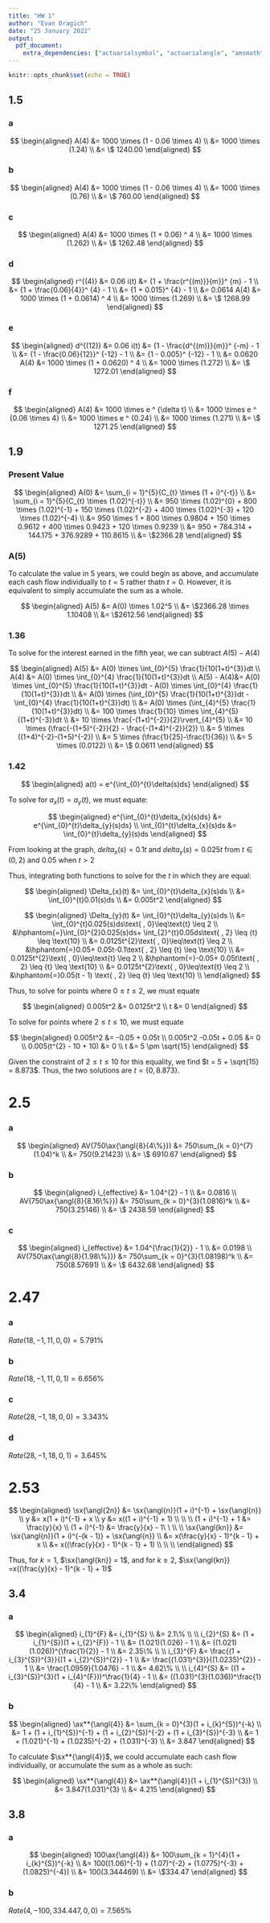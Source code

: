 ```yaml
---
title: "HW 1"
author: "Evan Dragich"
date: "25 January 2022"
output: 
  pdf_document: 
    extra_dependencies: ["actuarialsymbol", "actuarialangle", "amsmath"]
---
```


```r
knitr::opts_chunk$set(echo = TRUE)
```

## 1.5

### a

$$
\begin{aligned}
A(4) &= 1000 \times (1 - 0.06 \times 4) \\
&= 1000 \times (1.24) \\
&= \$ 1240.00
\end{aligned}
$$

### b

$$
\begin{aligned}
A(4) &= 1000 \times (1 - 0.06 \times 4) \\
&= 1000 \times (0.76) \\
&= \$ 760.00
\end{aligned}
$$

### c

$$
\begin{aligned}
A(4) &= 1000 \times (1 + 0.06) ^ 4 \\
&= 1000 \times (1.262) \\
&= \$ 1262.48
\end{aligned}
$$

### d

$$
\begin{aligned}
r^{(4)} &= 0.06
i(t) &= {1 + \frac{r^{(m)}}{m}}^ {m} - 1 \\
&= {1 + \frac{0.06}{4}}^ {4} - 1 \\
&= {1 + 0.015}^ {4} - 1 \\
&= 0.0614
A(4) &= 1000 \times (1 + 0.0614) ^ 4 \\
&= 1000 \times (1.269) \\
&= \$ 1268.99
\end{aligned}
$$

### e

$$
\begin{aligned}
d^{(12)} &= 0.06
i(t) &= {1 - \frac{d^{(m)}}{m}}^ {-m} - 1 \\
&= {1 - \frac{0.06}{12}}^ {-12} - 1 \\
&= {1 - 0.005}^ {-12} - 1 \\
&= 0.0620
A(4) &= 1000 \times (1 + 0.0620) ^ 4 \\
&= 1000 \times (1.272) \\
&= \$ 1272.01
\end{aligned}
$$

### f

$$
\begin{aligned}
A(4) &= 1000 \times e ^ {\delta t} \\
&= 1000 \times e ^ {0.06 \times 4} \\
&= 1000 \times e ^ {0.24} \\
&= 1000 \times (1.271) \\
&= \$ 1271.25
\end{aligned}
$$

## 1.9

### Present Value

$$
\begin{aligned}
A(0) &= \sum_{i = 1}^{5}{C_{t} \times (1 + i)^{-t}} \\
&= \sum_{i = 1}^{5}{C_{t} \times (1.02)^{-t}} \\
&= 950 \times (1.02)^{0} + 800 \times (1.02)^{-1} + 150 \times (1.02)^{-2} + 400 \times (1.02)^{-3} + 120 \times (1.02)^{-4} \\
&= 950 \times 1 + 800 \times 0.9804 + 150 \times 0.9612 + 400 \times 0.9423 + 120 \times 0.9239 \\
&= 950 + 784.314 + 144.175 + 376.9289 + 110.8615 \\
&= \$2366.28
\end{aligned}
$$

### A(5)

To calculate the value in 5 years, we could begin as above, and accumulate each cash flow individually to $t = 5$ rather thatn $t = 0$. However, it is equivalent to simply accumulate the sum as a whole.

$$
\begin{aligned}
A(5) &= A(0) \times 1.02^5 \\
&= \$2366.28 \times 1.10408 \\
&= \$2612.56
\end{aligned}
$$

### 1.36

To solve for the interest earned in the fifth year, we can subtract $A(5) - A(4)$

$$
\begin{aligned}
A(5) &= A(0) \times \int_{0}^{5} \frac{1}{10(1+t)^{3}}dt \\
A(4) &= A(0) \times \int_{0}^{4} \frac{1}{10(1+t)^{3}}dt \\
A(5) - A(4)&= A(0) \times \int_{0}^{5} \frac{1}{10(1+t)^{3}}dt - A(0) \times \int_{0}^{4} \frac{1}{10(1+t)^{3}}dt \\
&= A(0) \times (\int_{0}^{5} \frac{1}{10(1+t)^{3}}dt - \int_{0}^{4} \frac{1}{10(1+t)^{3}}dt) \\
&= A(0) \times (\int_{4}^{5} \frac{1}{10(1+t)^{3}}dt) \\
&= 100 \times \frac{1}{10} \times \int_{4}^{5} {(1+t)^{-3}}dt \\
&= 10 \times  \frac{-(1+t)^{-2}}{2}\rvert_{4}^{5} \\
&= 10 \times  (\frac{-(1+5)^{-2}}{2} - \frac{-(1+4)^{-2}}{2}) \\
&= 5 \times  ((1+4)^{-2}-(1+5)^{-2}) \\
&= 5 \times  (\frac{1}{25}-\frac{1}{36}) \\
&= 5 \times  (0.0122) \\
&= \$ 0.0611
\end{aligned}
$$

### 1.42

$$
\begin{aligned}
a(t) = e^{\int_{0}^{t}\delta(s)ds}
\end{aligned}
$$

To solve for $a_{x}(t) = a_{y}(t)$, we must equate:

$$
\begin{aligned}
e^{\int_{0}^{t}\delta_{x}(s)ds} &= e^{\int_{0}^{t}\delta_{y}(s)ds} \\
\int_{0}^{t}\delta_{x}(s)ds &= \int_{0}^{t}\delta_{y}(s)ds
\end{aligned}
$$

From looking at the graph, $delta_{x}(s) = 0.1t$ and $delta_{y}(s) = 0.025t$ from $t \in (0, 2)$ and $0.05$ when $t > 2$

Thus, integrating both functions to solve for the $t$ in which they are equal:

$$
\begin{aligned}
\Delta_{x}(t) &= \int_{0}^{t}\delta_{x}(s)ds \\
&= \int_{0}^{t}0.01(s)ds \\
&= 0.005t^2
\end{aligned}
$$

$$
\begin{aligned}
\Delta_{y}(t) &= \int_{0}^{t}\delta_{y}(s)ds \\
&= \int_{0}^{t}0.025(s)ds\text{ , 0}\leq\text{t} \leq 2 \\
&\hphantom{=}\int_{0}^{2}0.025(s)ds+ \int_{2}^{t}0.05ds\text{  , 2} \leq {t} \leq \text{10} \\
&= 0.0125t^{2}\text{ , 0}\leq\text{t} \leq 2  \\
&\hphantom{=}0.05+ 0.05t-0.1\text{  , 2} \leq {t} \leq \text{10}  \\
&= 0.0125t^{2}\text{ , 0}\leq\text{t} \leq 2  \\
&\hphantom{=}-0.05+ 0.05t\text{  , 2} \leq {t} \leq \text{10}  \\
&= 0.0125t^{2}\text{ , 0}\leq\text{t} \leq 2  \\
&\hphantom{=}0.05(t - 1) \text{  , 2} \leq {t} \leq \text{10}  \\
\end{aligned}
$$

Thus, to solve for points where $0 \leq t \leq 2$, we must equate 

$$
\begin{aligned}
0.005t^2 &= 0.0125t^2 \\
t &= 0
\end{aligned}
$$

To solve for points where $\text{2} \leq {t} \leq \text{10}$, we must equate 

$$
\begin{aligned}
0.005t^2 &= -0.05 + 0.05t \\
0.005t^2 -0.05t + 0.05 &= 0 \\
0.005(t^{2} - 10 + 10) &= 0 \\
t &=  5 \pm \sqrt{15}
\end{aligned}
$$

Given the constraint of $\text{2} \leq {t} \leq \text{10}$ for this equality, we find $t = 5 + \sqrt{15} = 8.873$. Thus, the two solutions are $t = \{0, 8.873\}$.

# 2.5

### a

$$
\begin{aligned}
AV(750\ax{\angl{8}{4\%}}) &= 750\sum_{k = 0}^{7}(1.04)^k \\
&= 750(9.21423) \\
&= \$ 6910.67
\end{aligned}
$$

### b

$$
\begin{aligned}
i_{effective} &= 1.04^{2} - 1 \\
&= 0.0816 \\
AV(750\ax{\angl{8}{8.16\%}}) &= 750\sum_{k = 0}^{3}(1.0816)^k \\
&= 750(3.25146) \\
&= \$ 2438.59
\end{aligned}
$$

### c

$$
\begin{aligned}
i_{effective} &= 1.04^{\frac{1}{2}} - 1 \\
&= 0.0198 \\
AV(750\ax{\angl{8}{1.98\%}}) &= 750\sum_{k = 0}^{3}(1.08198)^k \\
&= 750(8.57691) \\
&= \$ 6432.68
\end{aligned}
$$

# 2.47

### a

$Rate(18, -1, 11, 0, 0) = 5.791\%$

### b

$Rate(18, -1, 11, 0, 1) = 6.656\%$

### c

$Rate(28, -1, 18, 0, 0) = 3.343\%$

### d

$Rate(28, -1, 18, 0, 1) = 3.645\%$

# 2.53

$$
\begin{aligned}
\sx{\angl{2n}} &= \sx{\angl{n}}(1 + i)^{-1} + \sx{\angl{n}} \\
y &= x(1 + i)^{-1} + x \\
y &= x((1 + i)^{-1} + 1) \\ \\ \\
(1 + i)^{-1} + 1 &= \frac{y}{x} \\
(1 + i)^{-1} &= \frac{y}{x} - 1\ \ \\ \\
\sx{\angl{kn}} &= \sx{\angl{n}}(1 + i)^{-(k - 1)} + \sx{\angl{n}} \\
&= x(\frac{y}{x} - 1)^{k - 1} + x \\
&= x((\frac{y}{x} - 1)^{k - 1} + 1) \\ \\ \\
\end{aligned}
$$

Thus, for $k = 1$, $\sx{\angl{kn}} = 1$, and for $k \geq 2$, $\sx{\angl{kn}} =x((\frac{y}{x} - 1)^{k - 1} + 1)$

## 3.4

### a

$$
\begin{aligned}
i_{1}^{F} &= i_{1}^{S} \\
&= 2.1\% \\ \\
i_{2}^{S} &= (1 + i_{1}^{S})(1 + i_{2}^{F}) - 1 \\
&= (1.021)(1.026) - 1 \\
&= ((1.021)(1.026))^{\frac{1}{2}} - 1 \\
&= 2.35\% \\ \\
i_{3}^{F} &= \frac{(1 + i_{3}^{S})^{3}}{(1 + i_{2}^{S})^{2}} - 1 \\
&= \frac{(1.031)^{3}}{(1.0235)^{2}} - 1 \\
&= \frac{1.0959}{1.0476} - 1 \\
&= 4.62\% \\ \\
i_{4}^{S} &= ((1 + i_{3}^{S})^{3}(1 + i_{4}^{F}))^\frac{1}{4} - 1 \\
&= ((1.031)^{3}(1.036))^\frac{1}{4} - 1 \\
&= 3.22\%
\end{aligned}
$$

### b

$$
\begin{aligned}
\ax**{\angl{4}} &= \sum_{k = 0}^{3}(1 + i_{k}^{S})^{-k} \\
&= 1 + (1 + i_{1}^{S})^{-1} + (1 + i_{2}^{S})^{-2} + (1 + i_{3}^{S})^{-3} \\
&= 1 + (1.021)^{-1} + (1.0235)^{-2} + (1.031)^{-3} \\
&= 3.847
\end{aligned}
$$

To calculate $\sx**{\angl{4}}$, we could accumulate each cash flow individually, or accumulate the sum as a whole as such:

$$
\begin{aligned}
\sx**{\angl{4}} &= \ax**{\angl{4}}(1 + i_{1}^{S})^{3}) \\
&= 3.847(1.031)^{3} \\
&= 4.215
\end{aligned}
$$

## 3.8

### a

$$
\begin{aligned}
100\ax{\angl{4}} &= 100\sum_{k = 1}^{4}(1 + i_{k}^{S})^{-k} \\
&=  100((1.06)^{-1} + (1.07)^{-2} + (1.0775)^{-3} + (1.0825)^{-4})
\\
&= 100(3.344469) \\
&= \$334.47
\end{aligned}
$$

### b

$Rate(4, -100, 334.447, 0, 0) = 7.565\%$